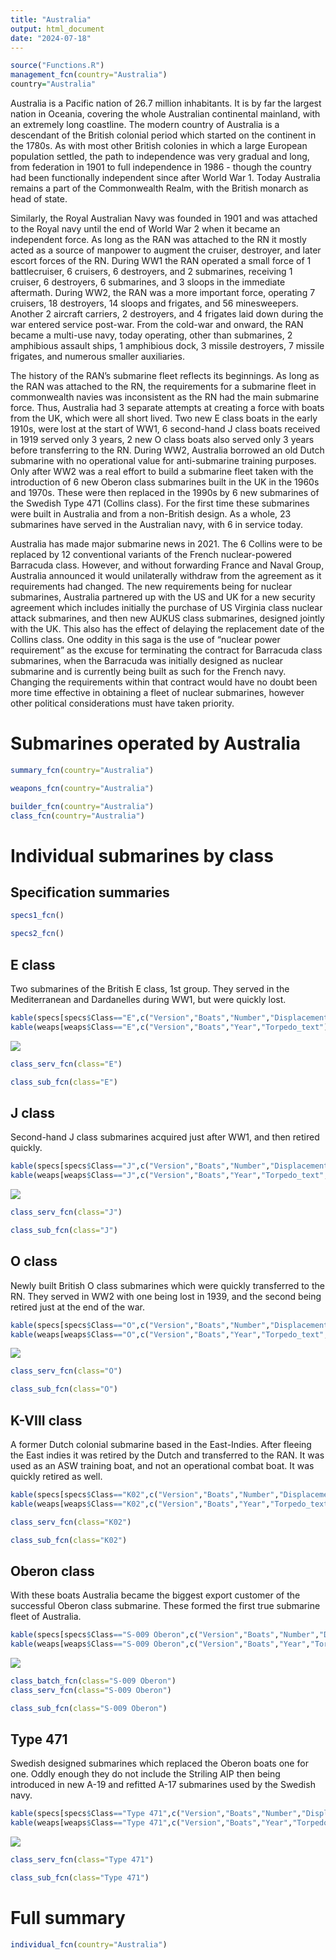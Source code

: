 ```yaml
---
title: "Australia"
output: html_document
date: "2024-07-18"
---
```


```r
source("Functions.R")
management_fcn(country="Australia")
country="Australia"
```

Australia is a Pacific nation of 26.7 million inhabitants. It is by far the largest nation in Oceania, covering the whole Australian continental mainland, with an extremely long coastline. The modern country of Australia is a descendant of the British colonial period which started on the continent in the 1780s. As with most other British colonies in which a large European population settled, the path to independence was very gradual and long, from federation in 1901 to full independence in 1986 - though the country had been functionally independent since after World War 1. Today Australia remains a part of the Commonwealth Realm, with the British monarch as head of state.

Similarly, the Royal Australian Navy was founded in 1901 and was attached to the Royal navy until the end of World War 2 when it became an independent force. As long as the RAN was attached to the RN it mostly acted as a source of manpower to augment the cruiser, destroyer, and later escort forces of the RN. During WW1 the RAN operated a small force of 1 battlecruiser, 6 cruisers, 6 destroyers, and 2 submarines, receiving 1 cruiser, 6 destroyers, 6 submarines, and 3 sloops in the immediate aftermath. During WW2, the RAN was a more important force, operating 7 cruisers, 18 destroyers, 14 sloops and frigates, and 56 minesweepers. Another 2 aircraft carriers, 2 destroyers, and 4 frigates laid down during the war entered service post-war. From the cold-war and onward, the RAN became a multi-use navy, today operating, other than submarines, 2 amphibious assault ships, 1 amphibious dock, 3 missile destroyers, 7 missile frigates, and numerous smaller auxiliaries.

The history of the RAN's submarine fleet reflects its beginnings. As long as the RAN was attached to the RN, the requirements for a submarine fleet in commonwealth navies was inconsistent as the RN had the main submarine force. Thus, Australia had 3 separate attempts at creating a force with boats from the UK, which were all short lived. Two new E class boats in the early 1910s, were lost at the start of WW1, 6 second-hand J class boats received in 1919 served only 3 years, 2 new O class boats also served only 3 years before transferring to the RN. During WW2, Australia borrowed an old Dutch submarine with no operational value for anti-submarine training purposes. Only after WW2 was a real effort to build a submarine fleet taken with the introduction of 6 new Oberon class submarines built in the UK in the 1960s and 1970s. These were then replaced in the 1990s by 6 new submarines of the Swedish Type 471 (Collins class). For the first time these submarines were built in Australia and from a non-British design. As a whole, 23 submarines have served in the Australian navy, with 6 in service today.

Australia has made major submarine news in 2021. The 6 Collins were to be replaced by 12 conventional variants of the French nuclear-powered Barracuda class. However, and without forwarding France and Naval Group, Australia announced it would unilaterally withdraw from the agreement as it requirements had changed. The new requirements being for nuclear submarines, Australia partnered up with the US and UK for a new security agreement which includes initially the purchase of US Virginia class nuclear attack submarines, and then new AUKUS class submarines, designed jointly with the UK. This also has the effect of delaying the replacement date of the Collins class. One oddity in this saga is the use of "nuclear power requirement" as the excuse for terminating the contract for Barracuda class submarines, when the Barracuda was initially designed as nuclear submarine and is currently being built as such for the French navy. Changing the requirements within that contract would have no doubt been more time effective in obtaining a fleet of nuclear submarines, however other political considerations must have taken priority.

# Submarines operated by Australia

```r
summary_fcn(country="Australia")
```

```r
weapons_fcn(country="Australia")
```

```r
builder_fcn(country="Australia")
class_fcn(country="Australia")
```

# Individual submarines by class

## Specification summaries

```r
specs1_fcn()
```

```r
specs2_fcn()
```


## E class

Two submarines of the British E class, 1st group. They served in the Mediterranean and Dardanelles during WW1, but were quickly lost.

```r
kable(specs[specs$Class=="E",c("Version","Boats","Number","Displacement","Propulsion","Power","Fuel","Speed","Range","Depth")])
kable(weaps[weaps$Class=="E",c("Version","Boats","Year","Torpedo_text")])
```

![](https://www.shipbucket.com/files/real/AU/E%20class%20(Group%201)/none/1405_AE1_20230628194419.png)

```r
class_serv_fcn(class="E")
```

```r
class_sub_fcn(class="E")
```

## J class

Second-hand J class submarines acquired just after WW1, and then retired quickly.

```r
kable(specs[specs$Class=="J",c("Version","Boats","Number","Displacement","Propulsion","Power","Fuel","Speed","Range","Depth")])
kable(weaps[weaps$Class=="J",c("Version","Boats","Year","Torpedo_text","Gun_text")])
```

![](https://www.shipbucket.com/files/real/GB/J%20class/none/8038_J1_20240317223616.png)

```r
class_serv_fcn(class="J")
```

```r
class_sub_fcn(class="J")
```

## O class

Newly built British O class submarines which were quickly transferred to the RN. They served in WW2 with one being lost in 1939, and the second being retired just at the end of the war.

```r
kable(specs[specs$Class=="O",c("Version","Boats","Number","Displacement","Propulsion","Power","Fuel","Speed","Range","Depth")])
kable(weaps[weaps$Class=="O",c("Version","Boats","Year","Torpedo_text","Gun_text")])
```

![](https://www.shipbucket.com/files/real/AU/O%20class%20(Odin)/none/2079_Otway_20230628194426.png)

```r
class_serv_fcn(class="O")
```

```r
class_sub_fcn(class="O")
```

## K-VIII class

A former Dutch colonial submarine based in the East-Indies. After fleeing the East indies it was retired by the Dutch and transferred to the RAN. It was used as an ASW training boat, and not an operational combat boat. It was quickly retired as well.

```r
kable(specs[specs$Class=="K02",c("Version","Boats","Number","Displacement","Propulsion","Power","Fuel","Speed","Range","Depth")])
kable(weaps[weaps$Class=="K02",c("Version","Boats","Year","Torpedo_text","Gun_text")])
```

```r
class_serv_fcn(class="K02")
```

```r
class_sub_fcn(class="K02")
```

## Oberon class

With these boats Australia became the biggest export customer of the successful Oberon class submarine. These formed the first true submarine fleet of Australia.

```r
kable(specs[specs$Class=="S-009 Oberon",c("Version","Boats","Number","Displacement","Propulsion","Power","Fuel","Speed","Range","Depth")])
kable(weaps[weaps$Class=="S-009 Oberon",c("Version","Boats","Year","Torpedo_text","Missiles")])
```

![](https://www.shipbucket.com/files/real/AU/Oberon/none/1414_S70Ovens_20230628194433.png)

```r
class_batch_fcn(class="S-009 Oberon")
class_serv_fcn(class="S-009 Oberon")
```

```r
class_sub_fcn(class="S-009 Oberon")
```

## Type 471

Swedish designed submarines which replaced the Oberon boats one for one. Oddly enough they do not include the Striling AIP then being introduced in new A-19 and refitted A-17 submarines used by the Swedish navy.

```r
kable(specs[specs$Class=="Type 471",c("Version","Boats","Number","Displacement","Propulsion","Power","Fuel","Speed","Range","Depth")])
kable(weaps[weaps$Class=="Type 471",c("Version","Boats","Year","Torpedo_text","Missiles")])
```

![](https://www.shipbucket.com/files/real/AU/Collins/none/1413_SSG73Collins_20230628194442.png)

```r
class_serv_fcn(class="Type 471")
```

```r
class_sub_fcn(class="Type 471")
```

# Full summary

```r
individual_fcn(country="Australia")
```
